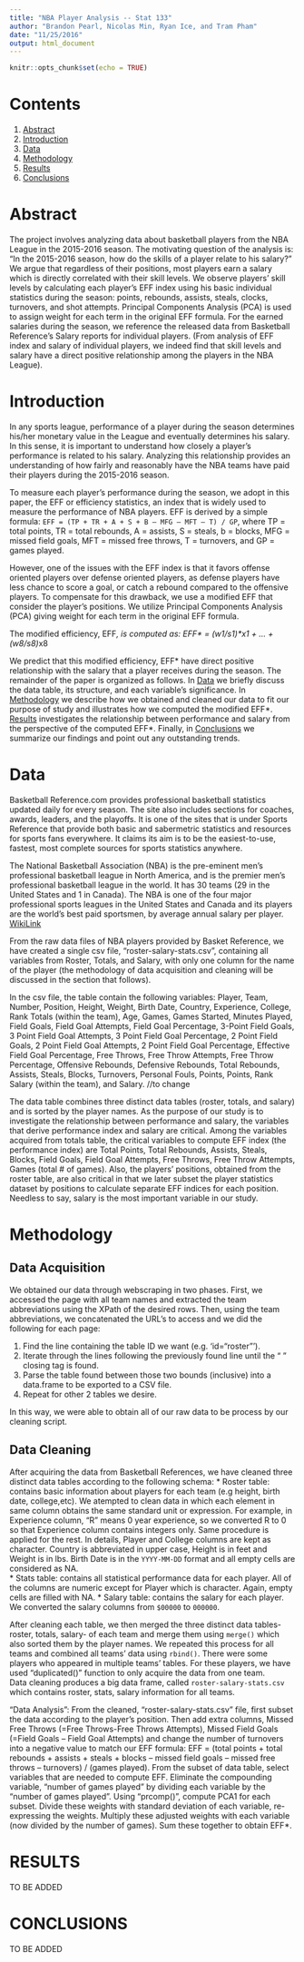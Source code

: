 ```yaml
---
title: "NBA Player Analysis -- Stat 133"
author: "Brandon Pearl, Nicolas Min, Ryan Ice, and Tram Pham"
date: "11/25/2016"
output: html_document
---
```


```r
knitr::opts_chunk$set(echo = TRUE)
```

# Contents

1. [Abstract](#abstract)
2. [Introduction](#introduction)
3. [Data](#data)
4. [Methodology](#methodology)
5. [Results](#results)
6. [Conclusions](#conclusions)

# Abstract

The project involves analyzing data about basketball players from the NBA
League in the 2015-2016 season. The motivating question of the analysis is: “In
the 2015-2016 season, how do the skills of a player relate to his salary?” We
argue that regardless of their positions, most players earn a salary which is
directly correlated with their skill levels. We observe players’ skill levels
by calculating each player’s EFF index using his basic individual statistics
during the season: points, rebounds, assists, steals, clocks, turnovers, and
shot attempts. Principal Components Analysis (PCA) is used to assign weight for
each term in the original EFF formula. For the earned salaries during the
season, we reference the released data from Basketball Reference’s Salary
reports for individual players. (From analysis of EFF index and salary of
individual players, we indeed find that skill levels and salary have a direct
positive relationship among the players in the NBA League).

# Introduction

In any sports league, performance of a player during the season determines
his/her monetary value in the League and eventually determines his salary. In
this sense, it is important to understand how closely a player’s performance is
related to his salary. Analyzing this relationship provides an understanding of
how fairly and reasonably have the NBA teams have paid their players during the
2015-2016 season.

To measure each player’s performance during the season, we adopt in this paper,
the EFF or efficiency statistics, an index that is widely used to measure the
performance of NBA players. EFF is derived by a simple formula:
`EFF = (TP + TR + A + S + B – MFG – MFT – T) / GP`, where TP = total points,
TR = total rebounds, A = assists, S = steals, b = blocks, MFG = missed field
goals, MFT = missed free throws, T = turnovers, and GP = games played.

However, one of the issues with the EFF index is that it favors offense
oriented players over defense oriented players, as defense players have less
chance to score a goal, or catch a rebound compared to the offensive players.
To compensate for this drawback, we use a modified EFF that consider the
player’s positions. We utilize Principal Components Analysis (PCA) giving
weight for each term in the original EFF formula. 

The modified efficiency, EFF*, is computed as:
EFF\* = (w1/s1)\*x1 + … + (w8/s8)*x8


We predict that this modified efficiency, EFF\* have direct positive
relationship with the salary that a player receives during the season. The
remainder of the paper is organized as follows. In [Data](#data) we briefly
discuss the data table, its structure, and each variable’s significance. In
[Methodology](#methodology) we describe how we obtained and cleaned our data
to fit our purpose of study and illustrates how we computed the modified
EFF\*. [Results](#results) investigates the relationship between performance
and salary from the perspective of the computed EFF\*. Finally, in
[Conclusions](#conclusions) we summarize our findings and point out any
outstanding trends.

# Data

Basketball Reference.com provides professional basketball statistics updated
daily for every season. The site also includes sections for coaches, awards,
leaders, and the playoffs. It is one of the sites that is under Sports
Reference that provide both basic and sabermetric statistics and resources for
sports fans everywhere. It claims its aim is to be the easiest-to-use, fastest,
most complete sources for sports statistics anywhere.

The National Basketball Association (NBA) is the pre-eminent men's professional
basketball league in North America, and is the premier men's professional basketball league in the world. It has 30 teams (29 in the
United States and 1 in Canada). The NBA is one of the four major professional sports leagues in the United States and Canada and its players are the world's best paid sportsmen, by average annual salary per player. [WikiLink](https://en.wikipedia.org/wiki/National_Basketball_Association)


From the raw data files of NBA players provided by Basket Reference, we have
created a single csv file, “roster-salary-stats.csv”, containing all variables
from Roster, Totals, and Salary, with only one column for the name of the 
player (the methodology of data acquisition and cleaning will be discussed in 
the section that follows).

In the csv file, the table contain the following variables:
Player, Team, Number, Position, Height, Weight, Birth Date, Country,
Experience, College, Rank Totals (within the team), Age, Games, Games Started,
Minutes Played, Field Goals, Field Goal Attempts, Field Goal Percentage,
3-Point Field Goals, 3 Point Field Goal Attempts, 3 Point Field Goal
Percentage, 2 Point Field Goals, 2 Point Field Goal Attempts, 2 Point Field
Goal Percentage, Effective Field Goal Percentage, Free Throws, Free Throw
Attempts, Free Throw Percentage, Offensive Rebounds, Defensive Rebounds, Total
Rebounds, Assists, Steals, Blocks, Turnovers, Personal Fouls, Points, Points,
Rank Salary (within the team), and Salary.
//to change

The data table combines three distinct data tables (roster, totals, and
salary) and is sorted by the player names. As the purpose of our study is to
investigate the relationship between performance and salary, the variables
that derive performance index and salary are critical. Among the variables
acquired from totals table, the critical variables to compute EFF index (the
performance index) are Total Points, Total Rebounds, Assists, Steals, Blocks,
Field Goals, Field Goal Attempts, Free Throws, Free Throw Attempts, Games
(total # of games).  Also, the players’ positions, obtained from the roster
table, are also critical in that we later subset the player statistics dataset
by positions to calculate separate EFF indices for each position. Needless to
say, salary is the most important variable in our study. 

# Methodology

## Data Acquisition

We obtained our data through webscraping in two phases. First, we accessed the
page with all team names and extracted the team abbreviations using the XPath
of the desired rows. Then, using the team abbreviations, we concatenated the
URL's to access and we did the following for each page:

1. Find the line containing the table ID we want (e.g. 'id="roster"').
2. Iterate through the lines following the previously found line until the
"</table>" closing tag is found.
3. Parse the table found between those two bounds (inclusive) into a data.frame
to be exported to a CSV file.
4. Repeat for other 2 tables we desire.

In this way, we were able to obtain all of our raw data to be process by our
cleaning script.

## Data Cleaning 

After acquiring the data from Basketball References, we have cleaned three
distinct data tables according to the following schema: 
* Roster table: contains basic information about players for each team (e.g
height, birth date, college,etc). We atempted to clean data in which each
element in same 
column obtains the same standard unit or expression. For example, in Experience
column, "R" means 0 year experience, so we converted R to 0 so that Experience
column contains integers only. Same procedure is applied for the rest. In
details, Player and College columns are kept as character. Country is
abbreviated in upper case, Height is in feet and Weight is in lbs. Birth Date
is in the `YYYY-MM-DD` format and all empty cells are considered as NA.  
* Stats table: contains all statistical performance data for each player. All
of the columns are numeric except for Player which is character. Again, empty
cells are filled with NA. 
* Salary table: contains the salary for each player. We converted the salary
columns from `$00000` to `000000`. 

After cleaning each table, we then merged the three distinct data tables-
roster, totals, salary- of each team and merge them using `merge()` which also
sorted them by the player names. We repeated this process for all teams and
combined all teams’ data using `rbind()`.
There were some players who appeared in multiple teams’ tables. For these
players, we have used “duplicated()” function to only acquire the data from
one team.  
Data cleaning produces a big data frame, called `roster-salary-stats.csv` which
contains roster, stats, salary information for all teams.  

“Data Analysis”:
From the cleaned, “roster-salary-stats.csv” file, first subset the data
according to the player’s position. Then add extra columns, Missed Free Throws
(=Free Throws-Free Throws Attempts), Missed Field Goals (=Field Goals – Field
Goal Attempts) and change the number of turnovers into a negative value to
match our EFF formula:
EFF = (total points + total rebounds + assists + steals + blocks – missed
field goals – missed free throws – turnovers) / (games played). 
From the subset of data table, select variables that are needed to compute
EFF. Eliminate the compounding variable, “number of games played” by dividing
each variable by the “number of games played”. 
Using “prcomp()”, compute PCA1 for each subset. Divide these weights with
standard deviation of each variable, re-expressing the weights. Multiply these
adjusted weights with each variable (now divided by the number of games). Sum
these together to obtain EFF\*.  

# RESULTS

TO BE ADDED

# CONCLUSIONS

TO BE ADDED
